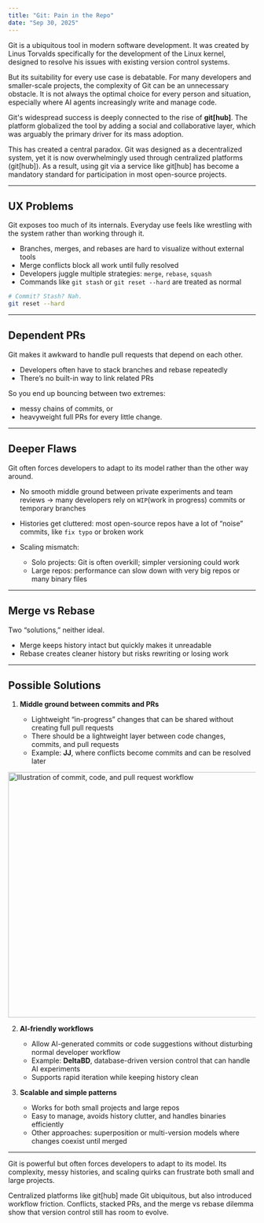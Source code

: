 ```yaml
---
title: "Git: Pain in the Repo"
date: "Sep 30, 2025"
---
```


Git is a ubiquitous tool in modern software development.
It was created by Linus Torvalds specifically for the development of the Linux kernel, designed to resolve his issues with existing version control systems.

But its suitability for every use case is debatable.
For many developers and smaller-scale projects, the complexity of Git can be an unnecessary obstacle.
It is not always the optimal choice for every person and situation, especially where AI agents increasingly write and manage code.

Git's widespread success is deeply connected to the rise of **git[hub]**.
The platform globalized the tool by adding a social and collaborative layer, which was arguably the primary driver for its mass adoption.

This has created a central paradox.
Git was designed as a decentralized system, yet it is now overwhelmingly used through centralized platforms (git[hub]).
As a result, using git via a service like git[hub] has become a mandatory standard for participation in most open-source projects.

---

## UX Problems

Git exposes too much of its internals. Everyday use feels like wrestling with the system rather than working through it.

* Branches, merges, and rebases are hard to visualize without external tools
* Merge conflicts block all work until fully resolved
* Developers juggle multiple strategies: `merge`, `rebase`, `squash`
* Commands like `git stash` or `git reset --hard` are treated as normal

```bash
# Commit? Stash? Nah.
git reset --hard
```

---

## Dependent PRs

Git makes it awkward to handle pull requests that depend on each other.

* Developers often have to stack branches and rebase repeatedly
* There’s no built-in way to link related PRs

So you end up bouncing between two extremes:

* messy chains of commits, or
* heavyweight full PRs for every little change.

---

## Deeper Flaws

Git often forces developers to adapt to its model rather than the other way around.

* No smooth middle ground between private experiments and team reviews -> many developers rely on `WIP`(work in progress) commits or temporary branches
* Histories get cluttered: most open-source repos have a lot of “noise” commits, like `fix typo` or broken work
* Scaling mismatch:

  * Solo projects: Git is often overkill; simpler versioning could work
  * Large repos: performance can slow down with very big repos or many binary files

---

## Merge vs Rebase

Two “solutions,” neither ideal.

* Merge keeps history intact but quickly makes it unreadable
* Rebase creates cleaner history but risks rewriting or losing work

---

## Possible Solutions

1. **Middle ground between commits and PRs**

    * Lightweight “in-progress” changes that can be shared without creating full pull requests
    * There should be a lightweight layer between code changes, commits, and pull requests
    * Example: **JJ**, where conflicts become commits and can be resolved later

<Image
    src="https://8g9pnnpjfx.ufs.sh/f/cYPCAZXPGneE8P9rd27wQ9k10ThMav6ErxXfgZzYHBjWnute"
    alt="Illustration of commit, code, and pull request workflow"
    className="block mx-auto rounded-xl"
    width="700"
    height="500"
/>


2. **AI-friendly workflows**

   * Allow AI-generated commits or code suggestions without disturbing normal developer workflow
   * Example: **DeltaBD**, database-driven version control that can handle AI experiments
   * Supports rapid iteration while keeping history clean

3. **Scalable and simple patterns**

   * Works for both small projects and large repos
   * Easy to manage, avoids history clutter, and handles binaries efficiently
   * Other approaches: superposition or multi-version models where changes coexist until merged

---

Git is powerful but often forces developers to adapt to its model.
Its complexity, messy histories, and scaling quirks can frustrate both small and large projects.

Centralized platforms like git[hub] made Git ubiquitous, but also introduced workflow friction.
Conflicts, stacked PRs, and the merge vs rebase dilemma show that version control still has room to evolve.
